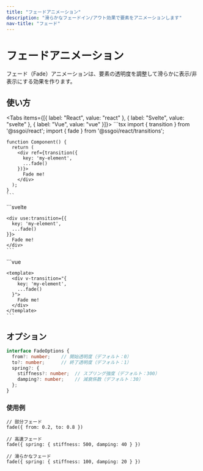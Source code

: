 ```yaml
---
title: "フェードアニメーション"
description: "滑らかなフェードイン/アウト効果で要素をアニメーションします"
nav-title: "フェード"
---
```


# フェードアニメーション

フェード（Fade）アニメーションは、要素の透明度を調整して滑らかに表示/非表示にする効果を作ります。

<TransitionDemo type="fade" />

## 使い方

<Tabs items={[{ label: "React", value: "react" }, { label: "Svelte", value: "svelte" }, { label: "Vue", value: "vue" }]}>
  <TabPanel value="react">
    ```tsx
    import { transition } from '@ssgoi/react';
    import { fade } from '@ssgoi/react/transitions';

    function Component() {
      return (
        <div ref={transition({
          key: 'my-element',
          ...fade()
        })}>
          Fade me!
        </div>
      );
    }
    ```
  </TabPanel>
  <TabPanel value="svelte">
    ```svelte
    <script>
      import { transition } from '@ssgoi/svelte';
      import { fade } from '@ssgoi/svelte/transitions';
    </script>

    <div use:transition={{
      key: 'my-element',
      ...fade()
    }}>
      Fade me!
    </div>
    ```
  </TabPanel>
  <TabPanel value="vue">
    ```vue
    <script setup>
    import { fade } from '@ssgoi/vue/transitions';
    </script>

    <template>
      <div v-transition="{
        key: 'my-element',
        ...fade()
      }">
        Fade me!
      </div>
    </template>
    ```
  </TabPanel>
</Tabs>

## オプション

```typescript
interface FadeOptions {
  from?: number;    // 開始透明度（デフォルト：0）
  to?: number;      // 終了透明度（デフォルト：1）
  spring?: {
    stiffness?: number;  // スプリング強度（デフォルト：300）
    damping?: number;    // 減衰係数（デフォルト：30）
  };
}
```

### 使用例

```tsx
// 部分フェード
fade({ from: 0.2, to: 0.8 })

// 高速フェード
fade({ spring: { stiffness: 500, damping: 40 } })

// 滑らかなフェード
fade({ spring: { stiffness: 100, damping: 20 } })
```